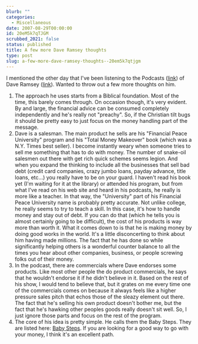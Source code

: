 ```yaml
---
blurb: ""
categories:
  - Miscellaneous
date: 2007-08-29T00:00:00
id: 20eM5k7qTJGM
scrubbed_2021: false
status: published
title: A few more Dave Ramsey thoughts
type: post
slug: a-few-more-dave-ramsey-thoughts--20em5k7qtjgm
---
```


I mentioned the other day that I've been listening to the Podcasts ([link](http://www.daveramsey.com/etc/cms/index.cfm?intContentID=3236)) of Dave Ramsey ([link](http://www.daveramsey.com/)). Wanted to throw out a few more thoughts on him.

1. The approach he uses starts from a Biblical foundation. Most of the time, this barely comes through. On occasion though, it's very evident. By and large, the financial advice can be consumed completely independently and he's really not "preachy". So, if the Christian tilt bugs it should be pretty easy to just focus on the money handling part of the message.
2. Dave is a salesman. The main product he sells are his "Financial Peace University" program and his "Total Money Makeover" book (which was a N.Y. Times best seller). I become instantly weary when someone tries to sell me something that has to do with money. The number of snake-oil salesmen out there with get rich quick schemes seems legion. And when you expand the thinking to include all the businesses that sell bad debt (credit card companies, crazy jumbo loans, payday advance, title loans, etc...) you really have to be on your guard.
    I haven't read his book yet (I'm waiting for it at the library) or attended his program, but from what I've read on his web site and heard in his podcasts, he really is more like a teacher. In that way, the "University" part of his Financial Peace University name is probably pretty accurate. Not unlike college, he really seems to try to teach a skill. In this case, it's how to handle money and stay out of debt. If you can do that (which he tells you is almost certainly going to be difficult), the cost of his products is way
more than worth it. 
    What it comes down to is that he is making money by doing good works in the world. It's a little disconcerting to think about him having made millions. The fact that he has done so while significantly helping others is a wonderful counter balance to all the times you hear about other companies, business, or
people screwing folks out of their money. 
3. In the podcast, there are commercials where Dave endorses some products. Like most other people the do product commercials, he says that he wouldn't endorse it if he didn't believe in it. Based on the rest of his show, I would tend to believe that, but it grates on me every time one of the commercials comes on because it always feels like a higher pressure sales pitch that echos those of the sleazy element out there. The fact that he's selling his own product doesn't bother me, but the fact that he's hawking other peoples goods really doesn't sit well. 
    So, I just ignore those parts and focus on the rest of the program.
4. The core of his idea is pretty simple. He calls them the Baby Steps. They are listed here: [Baby Steps](http://www.daveramsey.com/etc/cms/baby_steps_2867.htmlc). If you are looking for a good way to go with your money, I think it's an excellent path.



